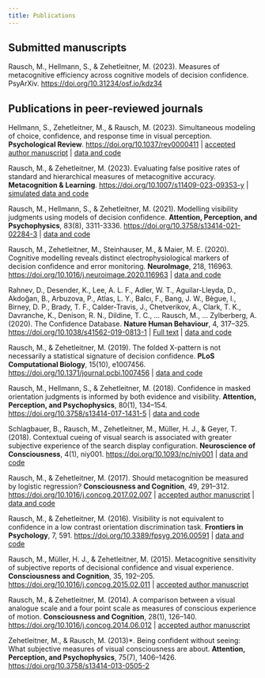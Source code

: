 ```yaml
---
title: Publications
---
```


## Submitted manuscripts

Rausch, M., Hellmann, S., & Zehetleitner, M. (2023). Measures of metacognitive efficiency across cognitive models of decision confidence. PsyArXiv. <https://doi.org/10.31234/osf.io/kdz34>

## Publications in peer-reviewed journals

Hellmann, S., Zehetleitner, M., & Rausch, M. (2023). Simultaneous modeling of choice, confidence, and response time in visual perception. **Psychological Review**. <https://doi.org/10.1037/rev0000411> | [accepted author manuscript](https://www.researchgate.net/publication/359571746_Simultaneous_modeling_of_choice_confidence_and_response_time_in_visual_perception){target="_blank"} | [data and code](https://github.com/SeHellmann/SeqSamplingConfidenceModels){target="_blank"}

Rausch, M., & Zehetleitner, M. (2023). Evaluating false positive rates of standard and hierarchical measures of metacognitive accuracy. **Metacognition & Learning**. <https://doi.org/10.1007/s11409-023-09353-y> | [simulated data and code](https://osf.io/4pfrs){target="_blank"} 

Rausch, M., Hellmann, S., & Zehetleitner, M. (2021). Modelling visibility judgments using models of decision confidence. **Attention, Perception, and Psychophysics**, 83(8), 3311-3336. <https://doi.org/10.3758/s13414-021-02284-3> | [data and code](https://osf.io/gfkta/){target="_blank"}

Rausch, M., Zehetleitner, M., Steinhauser, M., & Maier, M. E. (2020). Cognitive modelling reveals distinct electrophysiological markers of decision confidence and error monitoring. **NeuroImage**, 218, 116963. <https://doi.org/10.1016/j.neuroimage.2020.116963> | [data and code](https://osf.io/93weg/){target="_blank"}

Rahnev, D., Desender, K., Lee, A. L. F., Adler, W. T., Aguilar-Lleyda, D., Akdoğan, B., Arbuzova, P., Atlas, L. Y., Balcı, F., Bang, J. W., Bègue, I., Birney, D. P., Brady, T. F., Calder-Travis, J., Chetverikov, A., Clark, T. K., Davranche, K., Denison, R. N., Dildine, T. C., … Rausch, M., … Zylberberg, A. (2020). The Confidence Database. **Nature Human Behaviour**, 4, 317–325. <https://doi.org/10.1038/s41562-019-0813-1> | [Full text](https://rdcu.be/b232g){target="_blank"} | [data and code](https://osf.io/s46pr){target="_blank"}

Rausch, M., & Zehetleitner, M. (2019). The folded X-pattern is not necessarily a statistical signature of decision confidence. **PLoS Computational Biology**, 15(10), e1007456. <https://doi.org/10.1371/journal.pcbi.1007456> | [data and code](https://osf.io/pfsqz/){target="_blank"}

Rausch, M., Hellmann, S., & Zehetleitner, M. (2018). Confidence in masked orientation judgments is informed by both evidence and visibility. **Attention, Perception, and Psychophysics**, 80(1), 134–154. <https://doi.org/10.3758/s13414-017-1431-5> | [data and code](https://osf.io/ty4h8){target="_blank"}

Schlagbauer, B., Rausch, M., Zehetleitner, M., Müller, H. J., & Geyer, T. (2018). Contextual cueing of visual search is associated with greater subjective experience of the search display configuration. **Neuroscience of Consciousness**, 4(1), niy001. <https://doi.org/10.1093/nc/niy001> | [data and code](https://osf.io/c25wb){target="_blank"}

Rausch, M., & Zehetleitner, M. (2017). Should metacognition be measured by logistic regression? **Consciousness and Cognition**, 49, 291–312. <https://doi.org/10.1016/j.concog.2017.02.007> | [accepted author manuscript](https://osf.io/yqps3) | [data and code](https://osf.io/72aqe/){target="_blank"}

Rausch, M., & Zehetleitner, M. (2016). Visibility is not equivalent to confidence in a low contrast orientation discrimination task. **Frontiers in Psychology**, 7, 591. <https://doi.org/10.3389/fpsyg.2016.00591> | [data and code](https://osf.io/vk6fe/){target="_blank"}

Rausch, M., Müller, H. J., & Zehetleitner, M. (2015). Metacognitive sensitivity of subjective reports of decisional confidence and visual experience. **Consciousness and Cognition**, 35, 192–205. <https://doi.org/10.1016/j.concog.2015.02.011> | [accepted author manuscript](http://www.psy.lmu.de/exp/people/former/rausch/publications/consccog_2015_metad.pdf){target="_blank"}

Rausch, M., & Zehetleitner, M. (2014). A comparison between a visual analogue scale and a four point scale as measures of conscious experience of motion. **Consciousness and Cognition**, 28(1), 126–140. <https://doi.org/10.1016/j.concog.2014.06.012> | [accepted author manuscript](http://www.psy.lmu.de/exp/people/former/rausch/publications/conscog_2014_vas_vs_4point.pdf){target="_blank"}

Zehetleitner, M., & Rausch, M. (2013)*. Being confident without seeing: What subjective measures of visual consciousness are about. **Attention, Perception, and Psychophysics**, 75(7), 1406–1426. <https://doi.org/10.3758/s13414-013-0505-2>
